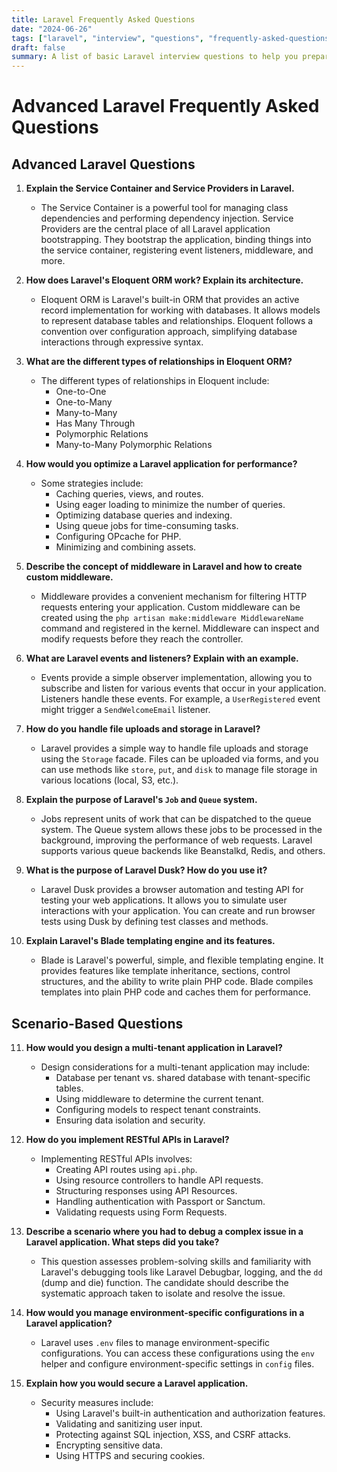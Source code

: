 ```yaml
---
title: Laravel Frequently Asked Questions
date: "2024-06-26"
tags: ["laravel", "interview", "questions", "frequently-asked-questions"]
draft: false
summary: A list of basic Laravel interview questions to help you prepare for your next Laravel interview.
---
```


# Advanced Laravel Frequently Asked Questions

## Advanced Laravel Questions

1. **Explain the Service Container and Service Providers in Laravel.**

   - The Service Container is a powerful tool for managing class dependencies and performing dependency injection. Service Providers are the central place of all Laravel application bootstrapping. They bootstrap the application, binding things into the service container, registering event listeners, middleware, and more.

2. **How does Laravel's Eloquent ORM work? Explain its architecture.**

   - Eloquent ORM is Laravel's built-in ORM that provides an active record implementation for working with databases. It allows models to represent database tables and relationships. Eloquent follows a convention over configuration approach, simplifying database interactions through expressive syntax.

3. **What are the different types of relationships in Eloquent ORM?**

   - The different types of relationships in Eloquent include:
     - One-to-One
     - One-to-Many
     - Many-to-Many
     - Has Many Through
     - Polymorphic Relations
     - Many-to-Many Polymorphic Relations

4. **How would you optimize a Laravel application for performance?**

   - Some strategies include:
     - Caching queries, views, and routes.
     - Using eager loading to minimize the number of queries.
     - Optimizing database queries and indexing.
     - Using queue jobs for time-consuming tasks.
     - Configuring OPcache for PHP.
     - Minimizing and combining assets.

5. **Describe the concept of middleware in Laravel and how to create custom middleware.**

   - Middleware provides a convenient mechanism for filtering HTTP requests entering your application. Custom middleware can be created using the `php artisan make:middleware MiddlewareName` command and registered in the kernel. Middleware can inspect and modify requests before they reach the controller.

6. **What are Laravel events and listeners? Explain with an example.**

   - Events provide a simple observer implementation, allowing you to subscribe and listen for various events that occur in your application. Listeners handle these events. For example, a `UserRegistered` event might trigger a `SendWelcomeEmail` listener.

7. **How do you handle file uploads and storage in Laravel?**

   - Laravel provides a simple way to handle file uploads and storage using the `Storage` facade. Files can be uploaded via forms, and you can use methods like `store`, `put`, and `disk` to manage file storage in various locations (local, S3, etc.).

8. **Explain the purpose of Laravel's `Job` and `Queue` system.**

   - Jobs represent units of work that can be dispatched to the queue system. The Queue system allows these jobs to be processed in the background, improving the performance of web requests. Laravel supports various queue backends like Beanstalkd, Redis, and others.

9. **What is the purpose of Laravel Dusk? How do you use it?**

   - Laravel Dusk provides a browser automation and testing API for testing your web applications. It allows you to simulate user interactions with your application. You can create and run browser tests using Dusk by defining test classes and methods.

10. **Explain Laravel's Blade templating engine and its features.**
    - Blade is Laravel's powerful, simple, and flexible templating engine. It provides features like template inheritance, sections, control structures, and the ability to write plain PHP code. Blade compiles templates into plain PHP code and caches them for performance.

## Scenario-Based Questions

11. **How would you design a multi-tenant application in Laravel?**

    - Design considerations for a multi-tenant application may include:
      - Database per tenant vs. shared database with tenant-specific tables.
      - Using middleware to determine the current tenant.
      - Configuring models to respect tenant constraints.
      - Ensuring data isolation and security.

12. **How do you implement RESTful APIs in Laravel?**

    - Implementing RESTful APIs involves:
      - Creating API routes using `api.php`.
      - Using resource controllers to handle API requests.
      - Structuring responses using API Resources.
      - Handling authentication with Passport or Sanctum.
      - Validating requests using Form Requests.

13. **Describe a scenario where you had to debug a complex issue in a Laravel application. What steps did you take?**

    - This question assesses problem-solving skills and familiarity with Laravel's debugging tools like Laravel Debugbar, logging, and the `dd` (dump and die) function. The candidate should describe the systematic approach taken to isolate and resolve the issue.

14. **How would you manage environment-specific configurations in a Laravel application?**

    - Laravel uses `.env` files to manage environment-specific configurations. You can access these configurations using the `env` helper and configure environment-specific settings in `config` files.

15. **Explain how you would secure a Laravel application.**
    - Security measures include:
      - Using Laravel's built-in authentication and authorization features.
      - Validating and sanitizing user input.
      - Protecting against SQL injection, XSS, and CSRF attacks.
      - Encrypting sensitive data.
      - Using HTTPS and securing cookies.
